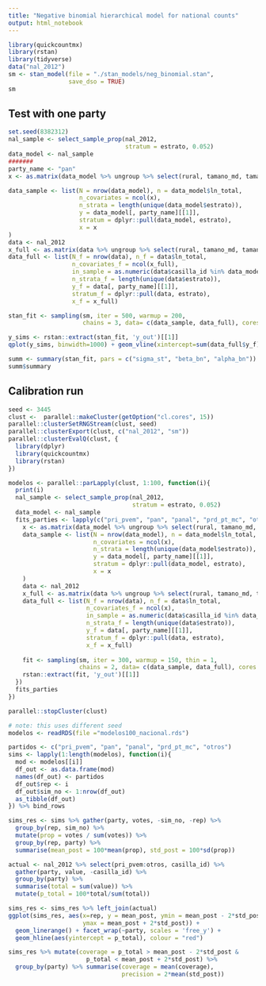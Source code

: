 ```yaml
---
title: "Negative binomial hierarchical model for national counts"
output: html_notebook
---
```


```r
library(quickcountmx)
library(rstan)
library(tidyverse)
data("nal_2012")
sm <- stan_model(file = "./stan_models/neg_binomial.stan",
                 save_dso = TRUE)
sm
```

## Test with one party

```r
set.seed(8382312)
nal_sample <- select_sample_prop(nal_2012, 
                                 stratum = estrato, 0.052) 
data_model <- nal_sample
####### 
party_name <- "pan"
x <- as.matrix(data_model %>% ungroup %>% select(rural, tamano_md, tamano_gd))

data_sample <- list(N = nrow(data_model), n = data_model$ln_total,
                    n_covariates = ncol(x),
                    n_strata = length(unique(data_model$estrato)),
                    y = data_model[, party_name][[1]],
                    stratum = dplyr::pull(data_model, estrato),
                    x = x
)
data <- nal_2012
x_full <- as.matrix(data %>% ungroup %>% select(rural, tamano_md, tamano_gd))
data_full <- list(N_f = nrow(data), n_f = data$ln_total,
                  n_covariates_f = ncol(x_full),
                  in_sample = as.numeric(data$casilla_id %in% data_model$casilla_id),
                  n_strata_f = length(unique(data$estrato)),
                  y_f = data[, party_name][[1]],
                  stratum_f = dplyr::pull(data, estrato),
                  x_f = x_full)

stan_fit <- sampling(sm, iter = 500, warmup = 200, 
                     chains = 3, data= c(data_sample, data_full), cores = 3)

y_sims <- rstan::extract(stan_fit, 'y_out')[[1]]
qplot(y_sims, binwidth=1000) + geom_vline(xintercept=sum(data_full$y_f), colour="red")
```

```r
summ <- summary(stan_fit, pars = c("sigma_st", "beta_bn", "alpha_bn"))
summ$summary
```

## Calibration run

```r
seed <- 3445
clust <-  parallel::makeCluster(getOption("cl.cores", 15))
parallel::clusterSetRNGStream(clust, seed)
parallel::clusterExport(clust, c("nal_2012", "sm"))
parallel::clusterEvalQ(clust, {
  library(dplyr)
  library(quickcountmx)
  library(rstan)
})

modelos <- parallel::parLapply(clust, 1:100, function(i){
  print(i)
  nal_sample <- select_sample_prop(nal_2012, 
                                   stratum = estrato, 0.052) 
  data_model <- nal_sample
  fits_parties <- lapply(c("pri_pvem", "pan", "panal", "prd_pt_mc", "otros"), function(party_name){
    x <- as.matrix(data_model %>% ungroup %>% select(rural, tamano_md, tamano_gd))
    data_sample <- list(N = nrow(data_model), n = data_model$ln_total,
                        n_covariates = ncol(x),
                        n_strata = length(unique(data_model$estrato)),
                        y = data_model[, party_name][[1]],
                        stratum = dplyr::pull(data_model, estrato),
                        x = x
    )
    data <- nal_2012
    x_full <- as.matrix(data %>% ungroup %>% select(rural, tamano_md, tamano_gd))
    data_full <- list(N_f = nrow(data), n_f = data$ln_total,
                      n_covariates_f = ncol(x),
                      in_sample = as.numeric(data$casilla_id %in% data_model$casilla_id),
                      n_strata_f = length(unique(data$estrato)),
                      y_f = data[, party_name][[1]],
                      stratum_f = dplyr::pull(data, estrato),
                      x_f = x_full)
    
    fit <- sampling(sm, iter = 300, warmup = 150, thin = 1,
                    chains = 2, data= c(data_sample, data_full), cores = 2)
    rstan::extract(fit, 'y_out')[[1]]
  })
  fits_parties
})

parallel::stopCluster(clust)
```




```r
# note: this uses different seed 
modelos <- readRDS(file ="modelos100_nacional.rds")
```


```r
partidos <- c("pri_pvem", "pan", "panal", "prd_pt_mc", "otros")
sims <- lapply(1:length(modelos), function(i){
  mod <- modelos[[i]]
  df_out <- as.data.frame(mod)
  names(df_out) <- partidos
  df_out$rep <- i
  df_out$sim_no <- 1:nrow(df_out)
  as_tibble(df_out)
}) %>% bind_rows

sims_res <- sims %>% gather(party, votes, -sim_no, -rep) %>%
  group_by(rep, sim_no) %>%
  mutate(prop = votes / sum(votes)) %>%
  group_by(rep, party) %>%
  summarise(mean_post = 100*mean(prop), std_post = 100*sd(prop))

actual <- nal_2012 %>% select(pri_pvem:otros, casilla_id) %>%
  gather(party, value, -casilla_id) %>%
  group_by(party) %>%
  summarise(total = sum(value)) %>%
  mutate(p_total = 100*total/sum(total)) 

sims_res <- sims_res %>% left_join(actual)
ggplot(sims_res, aes(x=rep, y = mean_post, ymin = mean_post - 2*std_post,
                     ymax = mean_post + 2*std_post)) +
  geom_linerange() + facet_wrap(~party, scales = 'free_y') +
  geom_hline(aes(yintercept = p_total), colour = "red")

sims_res %>% mutate(coverage = p_total > mean_post - 2*std_post &
                      p_total < mean_post + 2*std_post) %>%
  group_by(party) %>% summarise(coverage = mean(coverage),
                                precision = 2*mean(std_post))
```
